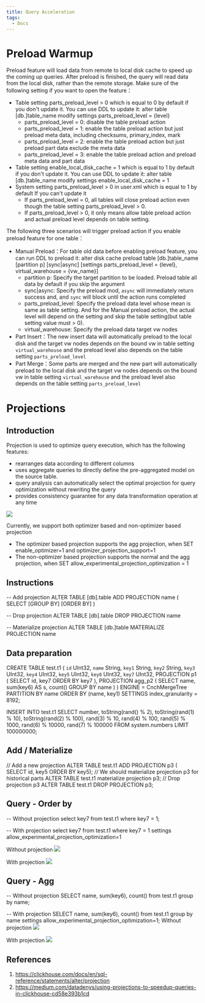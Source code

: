 ```yaml
---
title: Query Acceleration
tags:
  - Docs
---
```


# Preload Warmup

Preload feature will load data from remote to local disk cache to speed up the coming up queries. After preload is finished, the query will read data from the local disk, rather than the remote storage.
Make sure of the following setting if you want to open the feature：
- Table setting parts_preload_level > 0 which is equal to 0 by default if you don't update it. You can use DDL to update it:
alter table [db.]table_name modify settings parts_preload_level = {level}
  - parts_preload_level = 0: disable the table preload action
  - parts_preload_level = 1: enable the table preload action but just preload meta data, including checksums, primary_index, mark
  - parts_preload_level = 2: enable the table preload action but just preload part data exclude the meta data
  - parts_preload_level = 3: enable the table preload action and preload meta data and part data 
- Table setting enable_local_disk_cache = 1 which is equal to 1 by default if you don't update it. You can use DDL to update it:
alter table [db.]table_name modify settings enable_local_disk_cache = 1
- System setting parts_preload_level  > 0 in user.xml which is equal to 1 by default If you can't update it
  - If parts_preload_level = 0, all tables will close preload action even though the table setting parts_preload_level > 0.
  - If parts_preload_level > 0, it only means allow table preload action and actual preload level depends on table setting.

The following three scenarios will trigger preload action if you enable preload feature for one table：
- Manual Preload：For table old data before enabling preload feature, you can run DDL to preload it:
alter disk cache preload table [db.]table_name [partition p] [sync|async] [settings parts_preload_level = {level}, virtual_warehouse = {vw_name}]
  - partition p: Specify the target partition to be loaded. Preload table all data by default if you skip the argument
  - sync|async: Specify the preload mod, `async` will immediately return success and, and `sync` will block until the action runs completed
  - parts_preload_level: Specify the preload data level whose mean is same as table setting. And for the Manual preload action, the actual level will depend on the setting and skip the table setting(but table setting value must > 0).
  - virtual_warehouse: Specify the preload data target vw nodes
- Part Insert：The new insert data will automatically preload to the local disk and the target vw nodes depends on the bound vw in table setting `virtual_warehouse` and the preload level also depends on the table setting `parts_preload_level`
- Part Merge：Some parts are merged and the new part will automatically preload to the local disk and the target vw nodes depends on the bound vw in table setting `virtual_warehouse` and the preload level also depends on the table setting `parts_preload_level`


# Projections

## Introduction
Projection is used to optimize query execution, which has the following features:
- rearranges data according to different columns
- uses aggregate queries to directly define the pre-aggregated model on the source table.
- query analysis can automatically select the optimal projection for query optimization without rewriting the query
- provides consistency guarantee for any data transformation operation at any time

![](./assets/query-acceleration/byconity-projections.png)

Currently, we support both optimizer based and non-optimizer based projection
- The optimizer based projection supports the agg projection, when SET enable_optimizer=1 and optimizer_projection_support=1
- The non-optimizer based projection supports the normal and the agg projection, when SET allow_experimental_projection_optimization = 1

## Instructions
-- Add projection
ALTER TABLE [db].table ADD PROJECTION name ( SELECT <COLUMN LIST EXPR> [GROUP BY] [ORDER BY] )

-- Drop projection
ALTER TABLE [db].table DROP PROJECTION name

-- Materialize projection
ALTER TABLE [db.]table MATERIALIZE PROJECTION name

## Data preparation
CREATE TABLE test.t1
(
    `id` UInt32,
    `name` String,
    `key1` String,
    `key2` String,
    `key3` UInt32,
    `key4` UInt32,
    `key5` UInt32,
    `key6` UInt32,
    `key7` UInt32,
    PROJECTION p1
    (
        SELECT
            id,
            key7
        ORDER BY key7
    ),
    PROJECTION agg_p2
    (
        SELECT
            name,
            sum(key6) AS s,
            count()
        GROUP BY name
    )
)
ENGINE = CnchMergeTree
PARTITION BY name
ORDER BY (name, key1)
SETTINGS index_granularity = 8192;

INSERT INTO test.t1 SELECT
    number,
    toString(rand() % 2),
    toString(rand(1) % 10),
    toString(rand(2) % 100),
    rand(3) % 10,
    rand(4) % 100,
    rand(5) % 1000,
    rand(6) % 10000,
    rand(7) % 100000
FROM system.numbers
LIMIT 100000000;

## Add / Materialize

// Add a new projection
ALTER TABLE test.t1 ADD PROJECTION p3 ( SELECT id, key5 ORDER BY key5);
// We should materialize projection p3 for historical parts
ALTER TABLE test.t1 materialize projection p3;
// Drop projection p3
ALTER TABLE test.t1 DROP PROJECTION p3;

## Query - Order by
-- Without projection
select key7 from test.t1 where key7 = 1;

-- With projection
select key7 from test.t1 where key7 = 1 settings allow_experimental_projection_optimization=1

Without projection
![](./assets/query-acceleration/query-orderby-without-projections.png)

With projection
![](./assets/query-acceleration/query-orderby-with-projections.png)

## Query -  Agg 
-- Without projection
SELECT name, sum(key6), count() from test.t1 group by name;

-- With projection
SELECT name, sum(key6), count() from test.t1 group by name settings allow_experimental_projection_optimization=1;
Without projection
![](./assets/query-acceleration/query-agg-without-projections.png)

With projection
![](./assets/query-acceleration/query-agg-with-projections.png)

## References
1. https://clickhouse.com/docs/en/sql-reference/statements/alter/projection
2. https://medium.com/datadenys/using-projections-to-speedup-queries-in-clickhouse-cd58e393b1cd